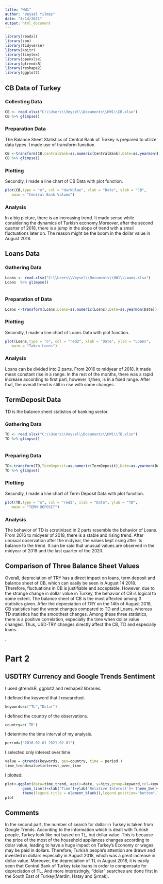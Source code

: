 ```yaml
---
title: "HW1"
author: "Veysel Yılmaz"
date: "4/14/2021"
output: html_document
---
```


```r
library(readxl)
library(zoo)
library(tidyverse)
library(knitr)
library(tinytex)
library(openxlsx)
library(gtrendsR)
library(reshape2)
library(ggplot2)

```

## CB Data of Turkey

### Collecting Data

```r
CB <- read.xlsx("C:\\Users\\Veysel\\Documents\\HW1\\CB.xlsx")
CB %>% glimpse()
```

### Preparation Data

The Balance Sheet Statistics of Central Bank of Turkey is prepared to utilize data types. I made use of transform function.

```r
CB <-transform(CB,CentralBank=as.numeric(CentralBank),Date=as.yearmon(Date))
CB %>% glimpse()
```


### Plotting

Secondly, I made a line chart of CB Data with plot function.

```r
plot(CB,type = "o", col = "darkblue", xlab = "Date", ylab = "CB",
   main = "Central Bank Values")
```

### Analysis
In a big picture, there is an increasing trend. It made sense while considering the dynamics of Turkish economy.Moreover, after the second quarter of 2018, there is a jump in the slope of trend with a small fluctuations later on. The reason might be the boom in the dollar value in August 2018.

## Loans Data

### Gathering Data

```r
Loans <- read.xlsx("C:\\Users\\Veysel\\Documents\\HW1\\Loans.xlsx")
Loans  %>% glimpse()
                      
```
### Preparation of Data

```r
Loans <-transform(Loans,Loans=as.numeric(Loans),Date=as.yearmon(Date))
```

### Plotting

Secondly, I made a line chart of Loans Data with plot function.

```r
plot(Loans,type = "o", col = "red2", xlab = "Date", ylab = "Loans",
   main = "Taken Loans")
```


### Analysis

Loans can be divided into 2 parts. From 2016 to midyear of 2018, it made mean constant rise in a range. In the rest of the months, there was a rapid increase according to first part, however it,then, is in a fixed range. After that, the overall trend is still in rise with some changes.

## TermDeposit Data
TD is the balance sheet statistics of banking sector.

### Gathering Data

```r
TD <- read.xlsx("C:\\Users\\Veysel\\Documents\\HW1\\TD.xlsx")
TD %>% glimpse()
                      
```
### Preparing Data

```r
TD<-transform(TD,TermDeposit=as.numeric(TermDeposit),Date=as.yearmon(Date))
TD %>% glimpse()
```

### Plotting

Secondly, I made a line chart of Term Deposit Data with plot function.

```r
plot(TD,type = "o", col = "red2", xlab = "Date", ylab = "TD",
   main = "TERM DEPOSIT")
```


### Analysis

The behavior of TD is scrutinized in 2 parts resemble the behavior of Loans. From 2016 to midyear of 2018, there is a stable and rising trend. After unusual observation after the midyear, the values kept rising after its balance to the trend. It can be said that unusual values are observed in the midyear of 2018 and the last quarter of the 2020.

## Comparison of Three Balance Sheet Values

  Overall, depreciation of TRY has a direct impact on loans, term deposit and balance sheet of CB, which can easily be seen in August 14 2018. Therefore, fluctuations in CB is justifiable and acceptable. However, due to the strange change in dollar value in Turkey, the behavior of CB is logical to some extent. 
  The balance sheet of CB is the most affected among 3 statistics given. After the depreciation of TRY on the 14th of August 2018, CB statistics had the worst changes compared to TD and Loans, whereas TD statistics had the smoothest changes. Among these three statistics, there is a positive correlation, especially the time when dollar value changed. Thus, USD-TRY changes directly affect the CB, TD and especially loans.
  
.

# Part 2

## USDTRY Currency and Google Trends Sentiment

I used gtrendsR, ggplot2 and reshape2 libraries.


I defined the keyword that I researched.

```r
keywords=c("TL","Dolar")
```

I defined the country of the observations.

```r
country=c('TR')
```

I determine the time interval of my analysis.

```r
period=("2016-02-01 2021-02-01")
```

I selected only interest over time 

```r
value = gtrends(keywords, geo=country, time = period )
time_trend=value$interest_over_time
```

I plotted.

```r
plot<-ggplot(data=time_trend, aes(x=date, y=hits,group=keyword,col=keyword))+
        geom_line()+xlab('Time')+ylab('Relative Interest')+ theme_bw()+
        theme(legend.title = element_blank(),legend.position="bottom",legend.text=element_text(size=14))+ggtitle("Google Search Volume")
plot
```

## Comments

In the second part, the number of search for dollar in Turkey is taken from Google Trends. According to the information which is dealt with Turkish people, Turkey look like not based on TL, but dollar value .This is because the price of the most of the household appliances changes according to dolar value, leading to have a huge impact on Turkey's Economy or wages may be paid in dollars. Therefore, Turkish people's attention are drawn and invested in dollars especially in August 2018, which was a great increase in dollar value.
Moreover, the depreciation of TL in August 2018, it is easily seen that Central Bank of Turkey take loans in order to compensate for depreciation of TL. And more interestingly, "dolar" searches are done first in the South East of Turkey(Mardin, Hatay and Şırnak).

